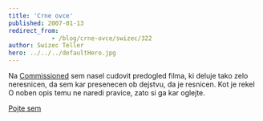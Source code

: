 ```yaml
---
title: 'Crne ovce'
published: 2007-01-13
redirect_from: 
            - /blog/crne-ovce/swizec/322
author: Swizec Teller
hero: ../../../defaultHero.jpg
---
```

Na [Commissioned](http://www.commissionedcomic.com) sem nasel cudovit predogled filma, ki deluje tako zelo neresnicen, da sem kar presenecen ob dejstvu, da je resnicen. Kot je rekel O noben opis temu ne naredi pravice, zato si ga kar oglejte.

[Pojte sem](http://www.ifilm.com/video/2810911)
